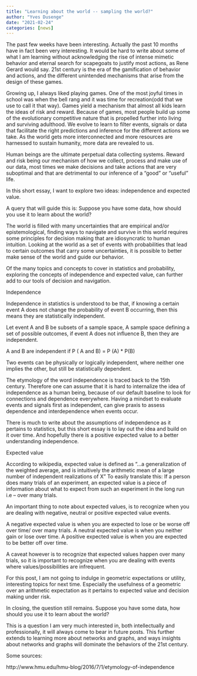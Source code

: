 ```yaml
---
title: "Learning about the world -- sampling the world?"
author: "Yves Dusenge"
date: "2021-02-24"
categories: [news]
---
```


The past few weeks have been interesting. Actually the past 10 months have in fact been very interesting. It would be hard to write about some of what I am learning without acknowledging the rise of intense mimetic behavior and eternal search for scapegoats to justify most actions, as Rene Gerard would say. 21st century is the era of the gamification of behavior and actions, and the different unintended mechanisms that arise from the design of these games.

Growing up, I always liked playing games. One of the most joyful times in school was when the bell rang and it was time for recreation(odd that we use to call it that way). Games yield a mechanism that almost all kids learn the ideas of risk and reward. Because of games, most people build up some of the evolutionary competitive nature that is propelled further into living and surviving adulthood. We evolve to learn to filter events, signals or data that facilitate the right predictions and inference for the different actions we take. As the world gets more interconnected and more resources are harnessed to sustain humanity, more data are revealed to us.

Human beings are the ultimate perpetual data collecting systems. Reward and risk being our mechanism of how we collect, process and make use of our data, most times we make decisions and take actions that are very suboptimal and that are detrimental to our inference of a “good” or “useful” life.

In this short essay, I want to explore two ideas: independence and expected value.

A query that will guide this is: Suppose you have some data, how should you use it to learn about the world?

The world is filled with many uncertainties that are empirical and/or epistemological, finding ways to navigate and survive in this world requires some principles for decision making that are idiosyncratic to human intuition. Looking at the world as a set of events with probabilities that lead to certain outcomes that carry some uncertainties, it is possible to better make sense of the world and guide our behavior.

Of the many topics and concepts to cover in statistics and probability, exploring the concepts of independence and expected value, can further add to our tools of decision and navigation.

Independence

Independence in statistics is understood to be that, if knowing a certain event A does not change the probability of event B occurring, then this means they are statistically independent.

Let event A and B be subsets of a sample space, A sample space defining a set of possible outcomes, if event A does not influence B, then they are independent.

A and B are independent if P ( A and B) = P (A) * P(B)

Two events can be physically or logically independent, where neither one implies the other, but still be statistically dependent.

The etymology of the word independence is traced back to the 15th century. Therefore one can assume that it is hard to internalize the idea of independence as a human being, because of our default baseline to look for connections and dependence everywhere. Having a mindset to evaluate events and signals first as independent, can give praxis to assess dependence and interdependence when events occur.

There is much to write about the assumptions of independence as it pertains to statistics, but this short essay is to lay out the idea and build on it over time. And hopefully there is a positive expected value to a better understanding independence.

Expected value

According to wikipedia, expected value is defined as “…a generalization of the weighted average, and is intuitively the arithmetic mean of a large number of independent realizations of X” To easily translate this: If a person does many trials of an experiment, an expected value is a piece of information about what to expect from such an experiment in the long run i.e – over many trials.

An important thing to note about expected values, is to recognize when you are dealing with negative, neutral or positive expected value events.

A negative expected value is when you are expected to lose or be worse off over time/ over many trials. A neutral expected value is when you neither gain or lose over time. A positive expected value is when you are expected to be better off over time.

A caveat however is to recognize that expected values happen over many trials, so it is important to recognize when you are dealing with events where values/possibilities are infrequent.

For this post, I am not going to indulge in geometric expectations or utility, interesting topics for next time. Especially the usefulness of a geometric over an arithmetic expectation as it pertains to expected value and decision making under risk.

In closing, the question still remains. Suppose you have some data, how should you use it to learn about the world?

This is a question I am very much interested in, both intellectually and professionally, it will always come to bear in future posts. This further extends to learning more about networks and graphs, and ways insights about networks and graphs will dominate the behaviors of the 21st century.

Some sources:

http://www.hmu.edu/hmu-blog/2016/7/1/etymology-of-independence
